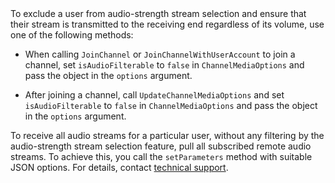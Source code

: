 <PlatformWrapper platform="unity">
To exclude a user from audio-strength stream selection and ensure that their stream is transmitted to the receiving end regardless of its volume, use one of the following methods:

- When calling `JoinChannel` or `JoinChannelWithUserAccount` to join a channel, set `isAudioFilterable` to `false` in `ChannelMediaOptions` and pass the object in the `options` argument.

- After joining a channel, call `UpdateChannelMediaOptions` and set `isAudioFilterable` to `false` in `ChannelMediaOptions` and pass the object in the `options` argument.

To receive all audio streams for a particular user, without any filtering by the audio-strength stream selection feature, pull all subscribed remote audio streams. To achieve this, you call the `setParameters` method with suitable JSON options. For details, contact [technical support](mailto:support@agora.io).

</PlatformWrapper>